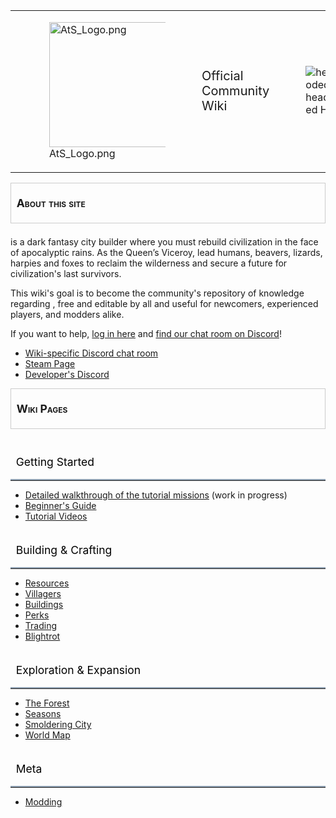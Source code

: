 {| class="gridBG" style="background-color: #314550 ; width: 100%; border: 1px solid orange; color: white;"
| class="hides hidem" | <div style="margin-left: 5%; "> [[File:AtS Logo.png|200px|link=https://store.steampowered.com//app/1336490/Against_the_Storm/]]</div>
| class="hides hidem" style="font-size: 125%; text-align: left;" | Official Community Wiki
| class="hides hidem" | <div style="margin-right: 5%; ">[[File:Hooded Horse Logo W.png|link=https://hoodedhorse.com/|header|90px|right|Hooded Horse Publishing]]</div>
|}


<h2 id="mf-content" class="gridBG" style="border:none; padding:0.2em 0; margin:0; color:#; font-size:125%; font-weight:bold; text-indent:0.5em; font-variant:small-caps;border:1px solid #cccccc;">About this site</h2>
<div id="mf-content" style="margin-bottom:1em; padding:0.25em 0.4em 0.25em 0.4em;">
</div>

'''''{{Game}}''''' is a dark fantasy city builder where you must rebuild civilization in the face of apocalyptic rains. As the Queen’s Viceroy, lead humans, beavers, lizards, harpies and foxes to reclaim the wilderness and secure a future for civilization's last survivors.

This wiki's goal is to become the community's repository of knowledge regarding {{Game}}, free and editable by all and useful for newcomers, experienced players, and modders alike.

If you want to help, [[Special:UserLogin|log in here]] and [https://discord.com/invite/KJKN939Zae find our chat room on Discord]!

* [https://discord.com/invite/KJKN939Zae Wiki-specific Discord chat room]
* [https://store.steampowered.com//app/1336490/Against_the_Storm/ Steam Page]
* [https://discord.com/invite/2HfJGQG Developer's Discord]


<h2 id="mf-content" class="gridBG" style="border:none; padding:0.2em 0; margin:0; color:#; font-size:125%; font-weight:bold; text-indent:0.5em; font-variant:small-caps;border:1px solid #cccccc;">Wiki Pages</h2>
<div id="mf-content" style="margin-bottom:1em; padding:0.25em 0.4em 0.25em 0.4em;">
</div>

<div style="font-size: 125%; padding: 3px 0px 0px 0px; text-indent: 0.5em; color: black;">Getting Started</div><hr style="border-top: 2px solid #92A4B6;">
* [[Tutorial_Walkthrough|Detailed walkthrough of the tutorial missions]] (work in progress)
* [[Beginner's Guide]]
* [[Tutorial Videos]]
<div style="font-size: 125%; padding: 3px 0px 0px 0px; text-indent: 0.5em; color: black;">Building & Crafting</div><hr style="border-top: 2px solid #92A4B6;">
* [[Resources]]
* [[Villagers]]
* [[Buildings]]
* [[Perks]]
* [[Trading]]
* [[Blightrot]]
<div style="font-size: 125%; padding: 3px 0px 0px 0px; text-indent: 0.5em; color: black;">Exploration & Expansion</div><hr style="border-top: 2px solid #92A4B6;">
* [[The Forest]]
* [[Seasons]]
* [[Smoldering City]]
* [[World Map]]
<div style="font-size: 125%; padding: 3px 0px 0px 0px; text-indent: 0.5em; color: black;">Meta</div><hr style="border-top: 2px solid #92A4B6;">
* [[Modding]]


<seo metadescription="The official wiki for Against the Storm, developed by Eremite Games and published by Hooded Horse" />